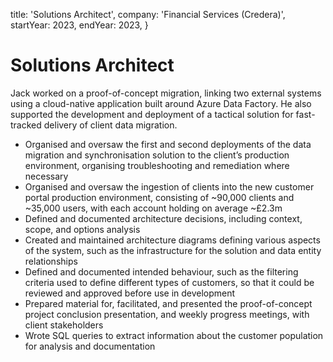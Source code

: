   title: 'Solutions Architect',
  company: 'Financial Services (Credera)',
  startYear: 2023,
  endYear: 2023,
}

# Solutions Architect

Jack worked on a proof-of-concept migration, linking two external systems using a cloud-native application built around Azure Data Factory. He also supported the development and deployment of a tactical solution for fast-tracked delivery of client data migration.

- Organised and oversaw the first and second deployments of the data migration and synchronisation solution to the client’s production environment, organising troubleshooting and remediation where necessary
- Organised and oversaw the ingestion of clients into the new customer portal production environment, consisting of ~90,000 clients and ~35,000 users, with each account holding on average ~£2.3m
- Defined and documented architecture decisions, including context, scope, and options analysis
- Created and maintained architecture diagrams defining various aspects of the system, such as the infrastructure for the solution and data entity relationships
- Defined and documented intended behaviour, such as the filtering criteria used to define different types of customers, so that it could be reviewed and approved before use in development
- Prepared material for, facilitated, and presented the proof-of-concept project conclusion presentation, and weekly progress meetings, with client stakeholders
- Wrote SQL queries to extract information about the customer population for analysis and documentation
